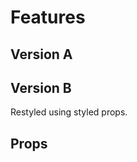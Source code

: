 


<Meta title="Themes|boss-care/Containers/Features" component={Features} />

# Features

## Version A

<Preview>
  <Story name="Version A">
    <Theme>
      <Features />
    </Theme>
  </Story>
</Preview>

## Version B

Restyled using styled props.

<Preview>
  <Story name="Version B">
    <Theme>
      <Features
        features={[
          {
            feature: data.features[3],
            chunkLength: 3,
            GridProps: {
              gridTemplateAreas: {
                _: '"caption" "photo" "features" "additional-features"',
                lg: '"caption caption caption" "features photo additional-features"',
              },
              gridColumnGap: '30px',
              gridRowGap: '50px',
              gridTemplateColumns: {
                _: '1fr',
                lg: '1fr 375px 1fr',
              },
            },
            CaptionProps: {
              ...Feature.defaultProps.CaptionProps,
              maxWidth: '770px',
              justifySelf: 'center',
              textAlign: 'center',
            },
            TextProps: {
              variant: 'body1',
              color: 'gray.1',
            },
            ListProps: {
              gridArea: 'features',
              alignSelf: 'center',
              textAlign: {
                _: 'left',
                lg: 'right',
              },
            },
            AdditionalListProps: {
              gridArea: 'additional-features',
              textAlign: 'left',
            },
          },
          {
            ...Features.defaultProps.features[2],
            CaptionProps: {
              order: 1,
              mb: 80,
              flex: {
                _: '0 0 1',
                lg: '0 0 340px',
              },
            },
            GridProps: {
              gridTemplateAreas: {
                _: '"caption" "features"',
                lg: '"features caption"',
              },
              gridColumnGap: '60px',
              gridTemplateColumns: {
                _: '1fr',
                lg: 'auto 340px',
              },
              alignItems: 'center',
            },
          },
        ]}
      />
    </Theme>
  </Story>
</Preview>

## Props

<Props of={Features} />
